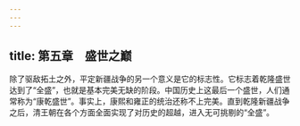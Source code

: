 ```yaml
---
---
---
```

title: 第五章　盛世之巅
---







除了驱敌拓土之外，平定新疆战争的另一个意义是它的标志性。它标志着乾隆盛世达到了“全盛”，也就是基本完美无缺的阶段。中国历史上这最后一个盛世，人们通常称为“康乾盛世”。事实上，康熙和雍正的统治还称不上完美。直到乾隆新疆战争之后，清王朝在各个方面全面实现了对历史的超越，进入无可挑剔的“全盛”。